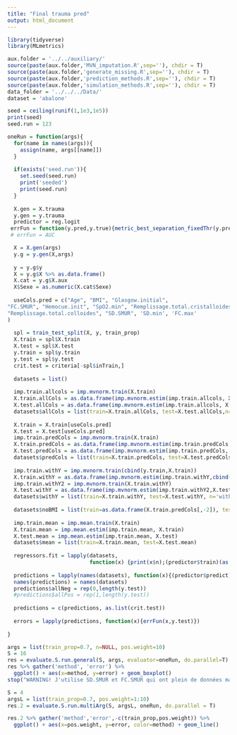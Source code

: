 ```yaml
---
title: "Final trauma pred"
output: html_document
---
```


```r
library(tidyverse)
library(MLmetrics)
```

```r
aux.folder = '../../auxiliary/'
source(paste(aux.folder,'MVN_imputation.R',sep=''), chdir = T)
source(paste(aux.folder,'generate_missing.R',sep=''), chdir = T)
source(paste(aux.folder,'prediction_methods.R',sep=''), chdir = T)
source(paste(aux.folder,'simulation_methods.R',sep=''), chdir = T)
data_folder = '../../../Data/'
dataset = 'abalone'

seed = ceiling(runif(1,1e3,1e5))
print(seed)
seed.run = 123
``` 

```r
oneRun = function(args){
  for(name in names(args)){
    assign(name, args[[name]])
  }
  
  if(exists('seed.run')){
    set.seed(seed.run)
    print('seeded')
    print(seed.run)
  }
  
  X.gen = X.trauma
  y.gen = y.trauma
  predictor = reg.logit
 errFun = function(y.pred,y.true){metric_best_separation_fixedThr(y.pred,y.true, positive_weighting=pos.weight,threshold = 0.1)$val}
 # errFun = AUC

  X = X.gen(args)
  y.g = y.gen(X,args)
  
  y = y.g$y
  X = y.g$X %>% as.data.frame()
  X.cat = y.g$X.aux
  X$Sexe = as.numeric(X.cat$Sexe)
  
  useCols.pred = c("Age", "BMI", "Glasgow.initial", 
"FC.SMUR", "Hemocue.init", "SpO2.min", "Remplissage.total.cristalloides", 
"Remplissage.total.colloides", "SD.SMUR", 'SD.min', 'FC.max'
)
  
  spl = train_test_split(X, y, train_prop)
  X.train = spl$X.train
  X.test = spl$X.test
  y.train = spl$y.train
  y.test = spl$y.test
  crit.test = criteria[-spl$inTrain,]
  
  datasets = list()
  
  imp.train.allcols = imp.mvnorm.train(X.train)
  X.train.allCols = as.data.frame(imp.mvnorm.estim(imp.train.allcols, X.train))[useCols.pred]
  X.test.allCols = as.data.frame(imp.mvnorm.estim(imp.train.allcols, X.test))[useCols.pred]
  datasets$allCols = list(train=X.train.allCols, test=X.test.allCols,n='all')
  
  X.train = X.train[useCols.pred]
  X.test = X.test[useCols.pred]
  imp.train.predCols = imp.mvnorm.train(X.train)
  X.train.predCols = as.data.frame(imp.mvnorm.estim(imp.train.predCols, X.train))
  X.test.predCols = as.data.frame(imp.mvnorm.estim(imp.train.predCols, X.test))
  datasets$predCols = list(train=X.train.predCols, test=X.test.predCols,n='pred')
  
  imp.train.withY = imp.mvnorm.train(cbind(y.train,X.train))
  X.train.withY = as.data.frame(imp.mvnorm.estim(imp.train.withY,cbind(y.train,X.train))[,-1])
  imp.train.withY2 = imp.mvnorm.train(X.train.withY)
  X.test.withY = as.data.frame(imp.mvnorm.estim(imp.train.withY2,X.test))
  datasets$withY = list(train=X.train.withY, test=X.test.withY, n='withY')
  
  datasets$noBMI = list(train=as.data.frame(X.train.predCols[,-2]), test=as.data.frame(X.test.predCols[,-2]), n='noBMI')
  
  imp.train.mean = imp.mean.train(X.train)
  X.train.mean = imp.mean.estim(imp.train.mean, X.train)
  X.test.mean = imp.mean.estim(imp.train.mean, X.test)
  datasets$mean = list(train=X.train.mean, test=X.test.mean)
    
  regressors.fit = lapply(datasets,
                          function(x) {print(x$n);(predictor$train)(as.matrix(x$train), y.train)})
  
  predictions = lapply(names(datasets), function(x){(predictor$predict)(regressors.fit[[x]], as.matrix(datasets[[x]]$test))})
  names(predictions) = names(datasets)
  predictions$allNeg = rep(0,length(y.test))
  #predictions$allPos = rep(1,length(y.test))
  
  predictions = c(predictions, as.list(crit.test))
  
  errors = lapply(predictions, function(x){errFun(x,y.test)})
  
}
```

```r
args = list(train_prop=0.7, n=NULL, pos.weight=10)
S = 16
res = evaluate.S.run.general(S, args, evaluator=oneRun, do.parallel=T) %>% as.data.frame()
res %>% gather('method', 'error') %>%
  ggplot() + aes(x=method, y=error) + geom_boxplot()
stop("WARNING! J'utilise SD.SMUR et FC.SMUR qui ont plein de données manquantes -> mieux pour allCols")
```

```r
S = 4
argsL = list(train_prop=0.7, pos.weight=1:10)
res.2 = evaluate.S.run.multiArg(S, argsL, oneRun, do.parallel = T)
```

```r
res.2 %>% gather('method','error',-c(train_prop,pos.weight)) %>%
  ggplot() + aes(x=pos.weight, y=error, color=method) + geom_line()
```


